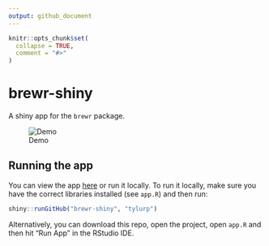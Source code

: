 ```yaml
---
output: github_document
---
```


<!-- README.md is generated from README.Rmd. Please edit that file -->

```r
knitr::opts_chunk$set(
  collapse = TRUE,
  comment = "#>"
)
```
# brewr-shiny

A shiny app for the `brewr` package. 

![Demo](inst/images/demo.png)

## Running the app

You can view the app [here](https://tylurp.shinyapps.io/brewr-shiny/) or run it locally. To run it locally, make sure you have the correct libraries installed (see `app.R`) and then run:

```r
shiny::runGitHub("brewr-shiny", "tylurp") 
```

Alternatively, you can download this repo, open the project, open `app.R` and then hit "Run App" in the RStudio IDE.

